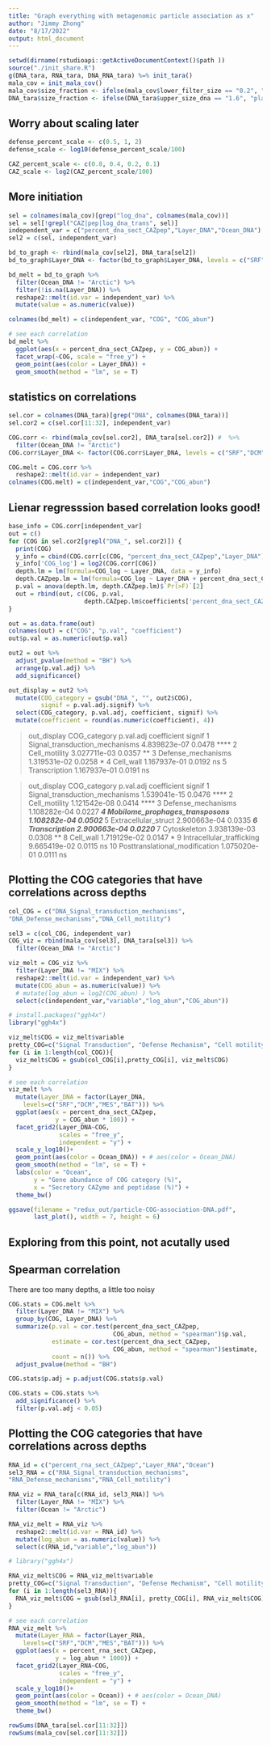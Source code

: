 ```yaml
---
title: "Graph everything with metagenomic particle association as x"
author: "Jimmy Zhong"
date: "8/17/2022"
output: html_document
---
```


```r
setwd(dirname(rstudioapi::getActiveDocumentContext()$path ))
source("./init_share.R")
g(DNA_tara, RNA_tara, DNA_RNA_tara) %=% init_tara()
mala_cov = init_mala_cov()
mala_cov$size_fraction <- ifelse(mala_cov$lower_filter_size == "0.2", "planktonic", "particle")
DNA_tara$size_fraction <- ifelse(DNA_tara$upper_size_dna == "1.6", "planktonic", "particle")
```

## Worry about scaling later
```r
defense_percent_scale <- c(0.5, 1, 2)
defense_scale <- log10(defense_percent_scale/100)

CAZ_percent_scale <- c(0.8, 0.4, 0.2, 0.1)
CAZ_scale <- log2(CAZ_percent_scale/100)
```

## More initiation
```r
sel = colnames(mala_cov)[grep("log_dna", colnames(mala_cov))]
sel = sel[!grepl("CAZ|pep|log_dna_trans", sel)]
independent_var = c("percent_dna_sect_CAZpep","Layer_DNA","Ocean_DNA")
sel2 = c(sel, independent_var)

bd_to_graph <- rbind(mala_cov[sel2], DNA_tara[sel2])
bd_to_graph$Layer_DNA <- factor(bd_to_graph$Layer_DNA, levels = c("SRF","DCM","MES","BAT"))

bd_melt = bd_to_graph %>%
  filter(Ocean_DNA != "Arctic") %>%
  filter(!is.na(Layer_DNA)) %>%
  reshape2::melt(id.var = independent_var) %>%
  mutate(value = as.numeric(value))

colnames(bd_melt) = c(independent_var, "COG", "COG_abun")

# see each correlation
bd_melt %>%
  ggplot(aes(x = percent_dna_sect_CAZpep, y = COG_abun)) +
  facet_wrap(~COG, scale = "free_y") +
  geom_point(aes(color = Layer_DNA)) +
  geom_smooth(method = "lm", se = T)
```

## statistics on correlations
```r
sel.cor = colnames(DNA_tara)[grep("DNA", colnames(DNA_tara))]
sel.cor2 = c(sel.cor[11:32], independent_var)

COG.corr <- rbind(mala_cov[sel.cor2], DNA_tara[sel.cor2]) #  %>%
  filter(Ocean_DNA != "Arctic")
COG.corr$Layer_DNA <- factor(COG.corr$Layer_DNA, levels = c("SRF","DCM","MES","BAT"))

COG.melt = COG.corr %>%
  reshape2::melt(id.var = independent_var)
colnames(COG.melt) = c(independent_var,"COG","COG_abun")
```


## Lienar regresssion based correlation looks good!
```r
base_info = COG.corr[independent_var]
out = c()
for (COG in sel.cor2[grepl("DNA_", sel.cor2)]) {
  print(COG)
  y_info = cbind(COG.corr[c(COG, "percent_dna_sect_CAZpep","Layer_DNA")])
  y_info['COG_log'] = log2(COG.corr[COG])
  depth.lm = lm(formula=COG_log ~ Layer_DNA, data = y_info)
  depth.CAZpep.lm = lm(formula=COG_log ~ Layer_DNA + percent_dna_sect_CAZpep, data = y_info)
  p.val = anova(depth.lm, depth.CAZpep.lm)$`Pr(>F)`[2]
  out = rbind(out, c(COG, p.val, 
                     depth.CAZpep.lm$coefficients['percent_dna_sect_CAZpep']))
}

out = as.data.frame(out)
colnames(out) = c("COG", "p.val", "coefficient")
out$p.val = as.numeric(out$p.val)

out2 = out %>%
  adjust_pvalue(method = "BH") %>%
  arrange(p.val.adj) %>%
  add_significance()

out_display = out2 %>%
  mutate(COG_category = gsub("DNA_", "", out2$COG),
         signif = p.val.adj.signif) %>%
  select(COG_category, p.val.adj, coefficient, signif) %>%
  mutate(coefficient = round(as.numeric(coefficient), 4))
```

> out_display
                           COG_category    p.val.adj coefficient signif
1        Signal_transduction_mechanisms 4.839823e-07      0.0478   ****
2                         Cell_motility 3.027711e-03      0.0357     **
3                    Defense_mechanisms 1.319531e-02      0.0258      *
4                             Cell_wall 1.167937e-01      0.0192     ns
5                         Transcription 1.167937e-01      0.0191     ns

> out_display
                           COG_category    p.val.adj coefficient signif
1        Signal_transduction_mechanisms 1.539041e-15      0.0476   ****
2                         Cell_motility 1.121542e-08      0.0414   ****
3                    Defense_mechanisms 1.108282e-04      0.0227    ***
4        Mobilome_prophages_transposons 1.108282e-04      0.0502    ***
5                  Extracellular_struct 2.900663e-04      0.0335    ***
6                         Transcription 2.900663e-04      0.0220    ***
7                          Cytoskeleton 3.938139e-03      0.0308     **
8                             Cell_wall 1.719129e-02      0.0147      *
9             Intracellular_trafficking 9.665419e-02      0.0115     ns
10       Posttranslational_modification 1.075020e-01      0.0111     ns


## Plotting the COG categories that have correlations across depths
```r
col_COG = c("DNA_Signal_transduction_mechanisms",
"DNA_Defense_mechanisms","DNA_Cell_motility")

sel3 = c(col_COG, independent_var)
COG_viz = rbind(mala_cov[sel3], DNA_tara[sel3]) %>%
  filter(Ocean_DNA != "Arctic")

viz_melt = COG_viz %>%
  filter(Layer_DNA != "MIX") %>%
  reshape2::melt(id.var = independent_var) %>%
  mutate(COG_abun = as.numeric(value)) %>%
  # mutate(log_abun = log2(COG_abun) ) %>%
  select(c(independent_var,"variable","log_abun","COG_abun"))

# install.packages("ggh4x")
library("ggh4x")

viz_melt$COG = viz_melt$variable
pretty_COG=c("Signal Transduction", "Defense Mechanism", "Cell motility")
for (i in 1:length(col_COG)){
  viz_melt$COG = gsub(col_COG[i],pretty_COG[i], viz_melt$COG)
}

# see each correlation
viz_melt %>%
  mutate(Layer_DNA = factor(Layer_DNA,
    levels=c("SRF","DCM","MES","BAT"))) %>%
  ggplot(aes(x = percent_dna_sect_CAZpep,
             y = COG_abun * 100)) +
  facet_grid2(Layer_DNA~COG,
              scales = "free_y",
              independent = "y") + 
  scale_y_log10()+
  geom_point(aes(color = Ocean_DNA)) + # aes(color = Ocean_DNA)
  geom_smooth(method = "lm", se = T) + 
  labs(color = "Ocean",
       y = "Gene abundance of COG category (%)",
       x = "Secretory CAZyme and peptidase (%)") +
  theme_bw()

ggsave(filename = "redux_out/particle-COG-association-DNA.pdf",
       last_plot(), width = 7, height = 6)
```


## Exploring from this point, not acutally used

## Spearman correlation

There are too many depths, a little too noisy
```r
COG.stats = COG.melt %>%
  filter(Layer_DNA != "MIX") %>%
  group_by(COG, Layer_DNA) %>%
  summarize(p.val = cor.test(percent_dna_sect_CAZpep, 
                             COG_abun, method = "spearman")$p.val,
            estimate = cor.test(percent_dna_sect_CAZpep,
                             COG_abun, method = "spearman")$estimate,
            count = n()) %>%
  adjust_pvalue(method = "BH")

COG.stats$p.adj = p.adjust(COG.stats$p.val) 

COG.stats = COG.stats %>%
  add_significance() %>%
  filter(p.val.adj < 0.05)
```

## Plotting the COG categories that have correlations across depths
```r
RNA_id = c("percent_rna_sect_CAZpep","Layer_RNA","Ocean")
sel3_RNA = c("RNA_Signal_transduction_mechanisms",
"RNA_Defense_mechanisms","RNA_Cell_motility")

RNA_viz = RNA_tara[c(RNA_id, sel3_RNA)] %>%
  filter(Layer_RNA != "MIX") %>%
  filter(Ocean != "Arctic")

RNA_viz_melt = RNA_viz %>%
  reshape2::melt(id.var = RNA_id) %>%
  mutate(log_abun = as.numeric(value)) %>%
  select(c(RNA_id,"variable","log_abun"))

# library("ggh4x")

RNA_viz_melt$COG = RNA_viz_melt$variable
pretty_COG=c("Signal Transduction", "Defense Mechanism", "Cell motility")
for (i in 1:length(sel3_RNA)){
  RNA_viz_melt$COG = gsub(sel3_RNA[i], pretty_COG[i], RNA_viz_melt$COG)
}

# see each correlation
RNA_viz_melt %>%
  mutate(Layer_RNA = factor(Layer_RNA,
    levels=c("SRF","DCM","MES","BAT"))) %>%
  ggplot(aes(x = percent_rna_sect_CAZpep,
             y = log_abun * 1000)) +
  facet_grid2(Layer_RNA~COG,
              scales = "free_y",
              independent = "y") + 
  scale_y_log10()+
  geom_point(aes(color = Ocean)) + # aes(color = Ocean_DNA)
  geom_smooth(method = "lm", se = T) +
  theme_bw()

rowSums(DNA_tara[sel.cor[11:32]])
rowSums(mala_cov[sel.cor[11:32]])
```

